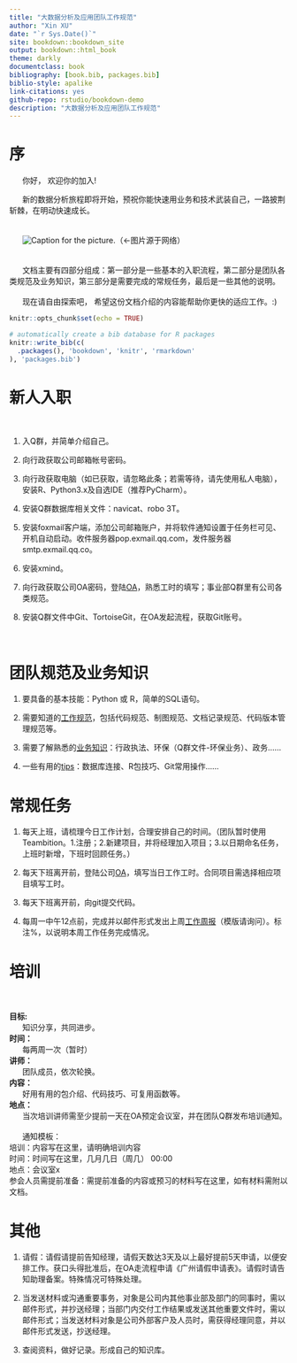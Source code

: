 ```yaml
--- 
title: "大数据分析及应用团队工作规范"
author: "Xin XU"
date: "`r Sys.Date()`"
site: bookdown::bookdown_site
output: bookdown::html_book
theme: darkly
documentclass: book
bibliography: [book.bib, packages.bib]
biblio-style: apalike
link-citations: yes
github-repo: rstudio/bookdown-demo
description: "大数据分析及应用团队工作规范"
---
```


# 序

&nbsp;&nbsp;&nbsp;&nbsp;&nbsp;&nbsp;你好， 欢迎你的加入!  

&nbsp;&nbsp;&nbsp;&nbsp;&nbsp;&nbsp;新的数据分析旅程即将开始，预祝你能快速用业务和技术武装自己，一路披荆斩棘，在明动快速成长。  
<br>  
&nbsp;&nbsp;&nbsp;&nbsp;&nbsp;&nbsp;![Caption for the picture.](C:/Users/XuX/Desktop/bookdown-demo-master/cool-car.gif)（←图片源于网络）  
<br>  
&nbsp;&nbsp;&nbsp;&nbsp;&nbsp;&nbsp;文档主要有四部分组成：第一部分是一些基本的入职流程，第二部分是团队各类规范及业务知识，第三部分是需要完成的常规任务，最后是一些其他的说明。  
<br>
&nbsp;&nbsp;&nbsp;&nbsp;&nbsp;&nbsp;现在请自由探索吧， 希望这份文档介绍的内容能帮助你更快的适应工作。:)


```r
knitr::opts_chunk$set(echo = TRUE)
```



```r
# automatically create a bib database for R packages
knitr::write_bib(c(
  .packages(), 'bookdown', 'knitr', 'rmarkdown'
), 'packages.bib')
```

<!--chapter:end:index.Rmd-->

# 新人入职 {#intro}  

&nbsp;&nbsp;&nbsp;&nbsp;&nbsp;&nbsp; 

1. 入Q群，并简单介绍自己。  

2. 向行政获取公司邮箱帐号密码。  

3. 向行政获取电脑（如已获取，请忽略此条；若需等待，请先使用私人电脑），安装R、Python3.x及自选IDE（推荐PyCharm）。  

4. 安装Q群数据库相关文件：navicat、robo 3T。  

5. 安装foxmail客户端，添加公司邮箱账户，并将软件通知设置于任务栏可见、开机自动启动。收件服务器pop.exmail.qq.com，发件服务器smtp.exmail.qq.co。

6. 安装xmind。

7. 向行政获取公司OA密码，登陆[OA](http://192.168.0.212/instance-web/minstone/login)，熟悉工时的填写；事业部Q群里有公司各类规范。

8. 安装Q群文件中Git、TortoiseGit，在OA发起流程，获取Git账号。


<br> 


<!--chapter:end:01-intro.Rmd-->

# 团队规范及业务知识

1. 要具备的基本技能：Python 或 R，简单的SQL语句。  

2. 需要知道的[工作规范](http://git.minstone.com.cn/dataanalysisteam/minstone_data_analyze_team/work_standard)，包括代码规范、制图规范、文档记录规范、代码版本管理规范等。  

3. 需要了解熟悉的[业务知识]()：行政执法、环保（Q群文件-环保业务）、政务……  

4. 一些有用的[tips](http://git.minstone.com.cn/dataanalysisteam/minstone_data_analyze_team/QuickStart)：数据库连接、R包技巧、Git常用操作……

<!--chapter:end:02-literature.Rmd-->

# 常规任务  

1. 每天上班，请梳理今日工作计划，合理安排自己的时间。（团队暂时使用Teambition。1.注册；2.新建项目，并将经理加入项目；3.以日期命名任务，上班时新增，下班时回顾任务。）

2. 每天下班离开前，登陆公司[OA](http://192.168.0.212/instance-web/minstone/login)，填写当日工作工时。合同项目需选择相应项目填写工时。   

3. 每天下班离开前，向git提交代码。  

4. 每周一中午12点前，完成并以邮件形式发出上周[工作周报](http://git.minstone.com.cn/dataanalysisteam/minstone_data_analyze_team/work_standard/blob/master/WeeklyGuide_V1.0.md)（模版请询问）。标注%，以说明本周工作任务完成情况。  

<!--chapter:end:03-method.Rmd-->


# 培训  
<br>  
**目标:**  
&nbsp;&nbsp;&nbsp;&nbsp;&nbsp;&nbsp;知识分享，共同进步。  
**时间：**  
&nbsp;&nbsp;&nbsp;&nbsp;&nbsp;&nbsp;每两周一次（暂时）  
**讲师：**  
&nbsp;&nbsp;&nbsp;&nbsp;&nbsp;&nbsp;团队成员，依次轮换。  
**内容： **  
&nbsp;&nbsp;&nbsp;&nbsp;&nbsp;&nbsp;好用有用的包介绍、代码技巧、可复用函数等。  
**地点：**  
&nbsp;&nbsp;&nbsp;&nbsp;&nbsp;&nbsp;当次培训讲师需至少提前一天在OA预定会议室，并在团队Q群发布培训通知。  
<br>
&nbsp;&nbsp;&nbsp;&nbsp;&nbsp;&nbsp;通知模板：  
培训：内容写在这里，请明确培训内容  
时间：时间写在这里，几月几日（周几） 00:00  
地点：会议室x  
参会人员需提前准备：需提前准备的内容或预习的材料写在这里，如有材料需附以文档。

<!--chapter:end:04-application.Rmd-->

# 其他  

1. 请假：请假请提前告知经理，请假天数达3天及以上最好提前5天申请，以便安排工作。获口头得批准后，在OA走流程申请《广州请假申请表》。请假时请告知助理备案。特殊情况可特殊处理。  

2. 当发送材料或沟通重要事务，对象是公司内其他事业部及部门的同事时，需以邮件形式，并抄送经理；当部门内交付工作结果或发送其他重要文件时，需以邮件形式；当发送材料对象是公司外部客户及人员时，需获得经理同意，并以邮件形式发送，抄送经理。  

3. 查阅资料，做好记录。形成自己的知识库。    


<!--chapter:end:05-trainning.Rmd-->

